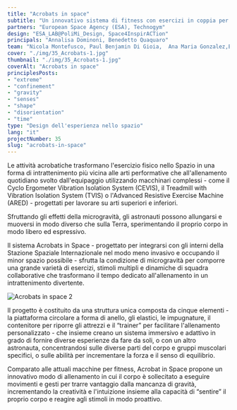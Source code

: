 ```yaml
---
title: "Acrobats in space"
subtitle: "Un innovativo sistema di fitness con esercizi in coppia per astronauti, ispirato ai movimenti degli acrobati e progettato per migliorare la coordinazione in microgravità."
partners: "European Space Agency (ESA), Technogym"
design: "ESA_LAB@PoliMi_Design, Space4InspirACTion"
principals: "Annalisa Dominoni, Benedetto Quaquaro"
team: "Nicola Montefusco, Paul Benjamin Di Gioia,  Ana Maria Gonzalez,Eva Monestier, Macarena Saravia, Sofia Wiener, Asaad Zein"
cover: "./img/35_Acrobats-1.jpg"
thumbnail: "./img/35_Acrobats-1.jpg"
coverAlt: "Acrobats in space"
principlesPosts: 
- "extreme"
- "confinement"
- "gravity"
- "senses"
- "shape"
- "disorientation"
- "time"
type: "Design dell'esperienza nello spazio"
lang: "it"
projectNumber: 35
slug: "acrobats-in-space"
---
```



Le attività acrobatiche trasformano l'esercizio fisico nello Spazio in una forma di intrattenimento più vicina alle arti performative che all'allenamento quotidiano svolto dall'equipaggio utilizzando macchinari complessi - come il Cyclo Ergometer Vibration Isolation System (CEVIS), il Treadmill with Vibration Isolation System (TVIS) o l'Advanced Resistive Exercise Machine (ARED) - progettati per lavorare su arti superiori e inferiori.

Sfruttando gli effetti della microgravità, gli astronauti possono allungarsi e muoversi in modo diverso che sulla Terra, sperimentando il proprio corpo in modo libero ed espressivo.

Il sistema Acrobats in Space - progettato per integrarsi con gli interni della Stazione Spaziale Internazionale nel modo meno invasivo e occupando il minor spazio possibile - sfrutta la condizione di microgravità per comporre una grande varietà di esercizi, stimoli multipli e dinamiche di squadra collaborative che trasformano il tempo dedicato all'allenamento in un intrattenimento divertente.

<Image src={Image1} alt="Acrobats in space 2" class="py-6 w-full h-auto"/>

Il progetto è costituito da una struttura unica composta da cinque elementi - la piattaforma circolare a forma di anello, gli elastici, le impugnature, il contenitore per riporre gli attrezzi e il “trainer” per facilitare l'allenamento personalizzato - che insieme creano un sistema immersivo e adattivo in grado di fornire diverse esperienze da fare da soli, o con un altro astronauta, concentrandosi sulle diverse parti del corpo e gruppi muscolari specifici, o sulle abilità per incrementare la forza e il senso di equilibrio.

Comparato alle attuali macchine per fitness, Acrobat in Space propone un innovativo modo di allenamento in cui il corpo è sollecitato a eseguire movimenti e gesti per trarre vantaggio dalla mancanza di gravità, incrementando la creatività e l'intuizione insieme alla capacità di “sentire” il proprio corpo e reagire agli stimoli in modo proattivo.